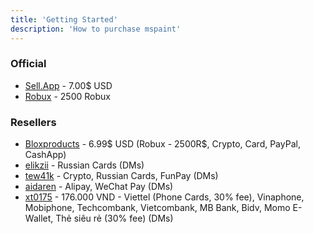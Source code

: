 ```yaml
---
title: 'Getting Started'
description: 'How to purchase mspaint'
---
```


### Official
- [Sell.App](/mspaint/purchase/sellapp) - 7.00$ USD
- [Robux](/mspaint/purchase/robux) - 2500 Robux

### Resellers
- [Bloxproducts](https://bloxproducts.com/scripts#f2) - 6.99\$ USD (Robux - 2500R\$, Crypto, Card, PayPal, CashApp)
- [elikzii](https://discord.com/users/1077713922129408123) - Russian Cards (DMs)
- [tew41k](https://discord.com/users/1163497448409407568) - Crypto, Russian Cards, FunPay (DMs)
- [aidaren](https://discord.com/users/1035453549892616233) - Alipay, WeChat Pay (DMs)
- [xt0175](https://discord.com/users/1332548497597272135) - 176.000 VND - Viettel (Phone Cards, 30% fee), Vinaphone, Mobiphone, Techcombank, Vietcombank, MB Bank, Bidv, Momo E-Wallet, Thẻ siêu rẻ (30% fee) (DMs)